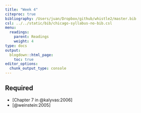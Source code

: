 ```yaml
---
title: "Week 4"
citeproc: true
bibliography: /Users/juan/Dropbox/github/whistle2/master.bib
csl: ../../static/bib/chicago-syllabus-no-bib.csl
menu: 
  readings:
    parent: Readings
    weight: 4
type: docs
output:
  blogdown::html_page:
    toc: true
editor_options: 
  chunk_output_type: console
---
```


## Required

- [Chapter 7 in @kalyvas:2006]
- [@weinstein:2005]